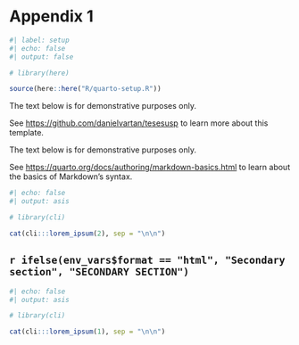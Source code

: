 <!-- %:::% .common h1 begin %:::% -->
# Appendix 1
<!-- %:::% .common h1 end %:::% -->

```r
#| label: setup
#| echo: false
#| output: false

# library(here)

source(here::here("R/quarto-setup.R"))
```

::: {.content-visible when-format="html"}
::: {.callout-tip}
The text below is for demonstrative purposes only.

See <https://github.com/danielvartan/tesesusp> to learn more about this template.
:::
:::

::: {.content-visible when-format="pdf"}
::: {.callout-tip}
The text below is for demonstrative purposes only.

\vspace{5pt}

See <https://quarto.org/docs/authoring/markdown-basics.html> to learn about the basics of Markdown's syntax.
:::
\vspace{10pt}
:::

```r
#| echo: false
#| output: asis

# library(cli)

cat(cli:::lorem_ipsum(2), sep = "\n\n")
```

## `r ifelse(env_vars$format == "html", "Secondary section", "SECONDARY SECTION")`

```r
#| echo: false
#| output: asis

# library(cli)

cat(cli:::lorem_ipsum(1), sep = "\n\n")
```
